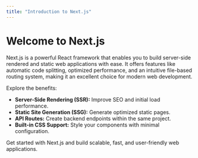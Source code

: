 ```yaml
---
title: "Introduction to Next.js"
---
```


# Welcome to Next.js

Next.js is a powerful React framework that enables you to build server-side rendered and static web applications with ease. It offers features like automatic code splitting, optimized performance, and an intuitive file-based routing system, making it an excellent choice for modern web development.

Explore the benefits:

- **Server-Side Rendering (SSR):** Improve SEO and initial load performance.
- **Static Site Generation (SSG):** Generate optimized static pages.
- **API Routes:** Create backend endpoints within the same project.
- **Built-in CSS Support:** Style your components with minimal configuration.

Get started with Next.js and build scalable, fast, and user-friendly web applications.

